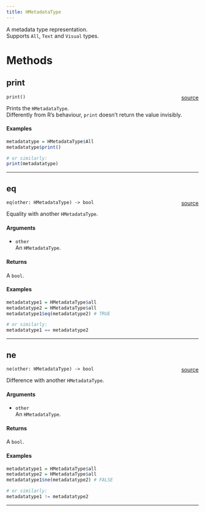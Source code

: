 ```yaml
---
title: HMetadataType
---
```


A metadata type representation. \
Supports `All`, `Text` and `Visual` types. \

# Methods

## print

`print()` <span style="float: right;"> [source](https://github.com/daniellga/harmonium/tree/master/r-harmonium/src/rust/src/hmetadatatype.rs#L41) </span> \

Prints the `HMetadataType`. \
Differently from R's behaviour, `print` doesn't return the value invisibly. \

#### Examples

```r
metadatatype = HMetadataType$All
metadatatype$print()

# or similarly:
print(metadatatype)
```

_________

## eq

`eq(other: HMetadataType) -> bool` <span style="float: right;"> [source](https://github.com/daniellga/harmonium/tree/master/r-harmonium/src/rust/src/hmetadatatype.rs#L75) </span> \

Equality with another `HMetadataType`.

#### Arguments

* `other` \
An `HMetadataType`. \

#### Returns

A `bool`.

#### Examples

```r
metadatatype1 = HMetadataType$all
metadatatype2 = HMetadataType$all
metadatatype1$eq(metadatatype2) # TRUE

# or similarly:
metadatatype1 == metadatatype2
```

_________

## ne

`ne(other: HMetadataType) -> bool` <span style="float: right;"> [source](https://github.com/daniellga/harmonium/tree/master/r-harmonium/src/rust/src/hmetadatatype.rs#L110) </span> \

Difference with another `HMetadataType`.

#### Arguments

* `other` \
An `HMetadataType`. \

#### Returns

A `bool`.

#### Examples

```r
metadatatype1 = HMetadataType$all
metadatatype2 = HMetadataType$all
metadatatype1$ne(metadatatype2) # FALSE

# or similarly:
metadatatype1 != metadatatype2
```

_________
